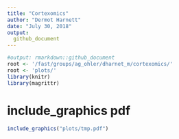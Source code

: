 ```yaml
---
title: "Cortexomics"
author: "Dermot Harnett"
date: "July 30, 2018"
output:
  github_document
---
```




```r
#output: rmarkdown::github_document
root <- '/fast/groups/ag_ohler/dharnet_m/cortexomics/'
root <- 'plots/'
library(knitr)
library(magrittr)

```



# include_graphics pdf
```r
include_graphics("plots/tmp.pdf")

```

